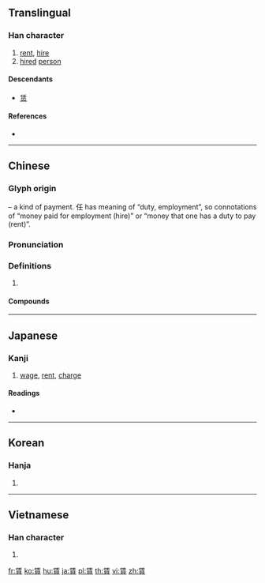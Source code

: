 {{character info/new}}
{{also|赁|貨}}
==Translingual==

===Han character===
{{Han char|rn=154|rad=貝|as=06|sn=13|four=22806|canj=OGBUC|ids=⿱任貝}}

# [[rent]], [[hire]]
# [[hire]]d [[person]]

====Descendants====
* [[赁]]

====References====
* {{Han ref|kx=1207.220|dkj=36743|dj=1671.130|hdz=63639.050|uh=8CC3|ud=36035|bh=B8EE|bd=47342}}

----

==Chinese==
{{zh-forms|s=赁}}

===Glyph origin===
{{Han etym}}
{{Han compound|任|貝|t2=shell, money|ls=psc|c1=p|c2=s}} – a kind of payment. 任 has meaning of “duty, employment”, so connotations of “money paid for employment (hire)” or “money that one has a duty to pay (rent)”.

===Pronunciation===
{{zh-pron
|m=lìn
|c=jam6
|mc=y
|oc=y
|cat=
}}

===Definitions===
{{zh-hanzi}}

# {{rfdef|zh}}

====Compounds====
{{zh-der|投賃|汽車租賃|租賃|租賃契約|賃屋|賃房|賃金}}

----

==Japanese==

===Kanji===
{{ja-kanji|grade=6|rs=貝06}}

# [[wage]], [[rent]], [[charge]]

====Readings====
* {{ja-readings|goon=[[にん]] (nin) {{non-joyo-reading}}|kanon=[[じん]] (jin) {{non-joyo-reading}}|kanyoon=[[ちん]] (chin)|kun=[[やとう]] (yatou)}}

----

==Korean==

===Hanja===
{{ko-hanja|hangeul=임|eumhun=|rv=im|mr=im|y=im}}

# {{defn|lang=ko|sort=貝06}}

----

==Vietnamese==

===Han character===
{{vi-hantu|[[nhẫm]]|rs=貝06}}

# {{defn|lang=vi|sort=貝06}}

[[fr:賃]]
[[ko:賃]]
[[hu:賃]]
[[ja:賃]]
[[pl:賃]]
[[th:賃]]
[[vi:賃]]
[[zh:賃]]